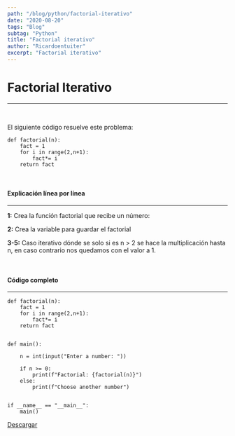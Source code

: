 ```yaml
---
path: "/blog/python/factorial-iterativo"
date: "2020-08-20"
tags: "Blog"
subtag: "Python"
title: "Factorial iterativo"
author: "Ricardoentuiter"
excerpt: "Factorial iterativo"
---
```


# Factorial Iterativo

---
<br/>

El siguiente código resuelve este problema: 

```python{numberLines: true}
def factorial(n):
    fact = 1
    for i in range(2,n+1):
        fact*= i
    return fact
```
<br/>

#### Explicación línea por línea
---

**1:** Crea la función factorial que recibe un número:

**2:** Crea la variable para guardar el factorial

**3-5:** Caso iterativo dónde se solo si es n > 2 se hace la multiplicación hasta n, en caso contrario nos quedamos con el valor a 1.

<br/>

#### Código completo
---

```python{numberLines: true}
def factorial(n):
    fact = 1
    for i in range(2,n+1):
        fact*= i
    return fact
    

def main():
    
    n = int(input("Enter a number: "))
    
    if n >= 0:
        print(f"Factorial: {factorial(n)}")
    else:
        print(f"Choose another number")
  

if __name__ == "__main__":
    main()
```

[Descargar](https://gitlab.com/Ricardoengitlab/factorial/-/raw/master/Python/factorialIterative.py?inline=false "Código en gitlab")
